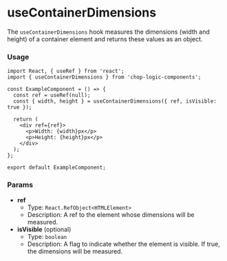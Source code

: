 
<Meta of={UseContainerDimensionsStories} title='Hooks/useContainerDimensions' />

# useContainerDimensions

The `useContainerDimensions` hook measures the dimensions (width and height) of a container element and returns these values as an object.

### Usage

```tsx
import React, { useRef } from 'react';
import { useContainerDimensions } from 'chop-logic-components';

const ExampleComponent = () => {
  const ref = useRef(null);
  const { width, height } = useContainerDimensions({ ref, isVisible: true });

  return (
    <div ref={ref}>
      <p>Width: {width}px</p>
      <p>Height: {height}px</p>
    </div>
  );
};

export default ExampleComponent;
```

### Params

- **ref**
  - Type: `React.RefObject<HTMLElement>`
  - Description: A ref to the element whose dimensions will be measured.
- **isVisible** (optional)
  - Type: `boolean`
  - Description: A flag to indicate whether the element is visible. If true, the dimensions will be measured.
